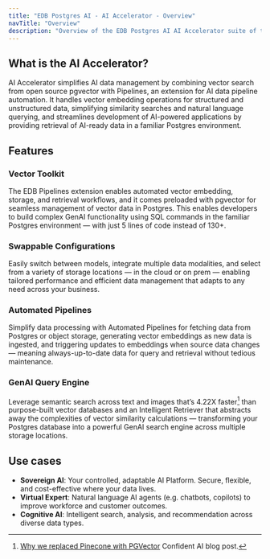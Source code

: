 ```yaml
---
title: "EDB Postgres AI - AI Accelerator - Overview"
navTitle: "Overview"
description: "Overview of the EDB Postgres AI AI Accelerator suite of tools including EDB PGvector and Pipelines."
---
```


## What is the AI Accelerator?

AI Accelerator simplifies AI data management by combining vector search from open source pgvector with Pipelines, an extension for AI data pipeline automation. It handles vector embedding operations for structured and unstructured data, simplifying similarity searches and natural language querying, and streamlines development of AI-powered applications by providing retrieval of AI-ready data in a familiar Postgres environment.

## Features

### Vector Toolkit

The EDB Pipelines extension enables automated vector embedding, storage, and retrieval workflows, and it comes preloaded with pgvector for seamless management of vector data in Postgres. This enables developers to build complex GenAI functionality using SQL commands in the familiar Postgres environment — with just 5 lines of code instead of 130+.

### Swappable Configurations

Easily switch between models, integrate multiple data modalities, and select from a variety of storage locations — in the cloud or on prem — enabling tailored performance and efficient data management that adapts to any need across your business.

### Automated Pipelines

Simplify data processing with Automated Pipelines for fetching data from Postgres or object storage, generating vector embeddings as new data is ingested, and triggering updates to embeddings when source data changes — meaning always-up-to-date data for query and retrieval without tedious maintenance.

### GenAI Query Engine

Leverage semantic search across text and images that’s 4.22X faster[^1] than purpose-built vector databases and an Intelligent Retriever that abstracts away the complexities of vector similarity calculations — transforming your Postgres database into a powerful GenAI search engine across multiple storage locations.

[^1]: [Why we replaced Pinecone with PGVector](https://www.confident-ai.com/blog/why-we-replaced-pinecone-with-pgvector) Confident AI blog post.

## Use cases

* **Sovereign AI**: Your controlled, adaptable AI Platform. Secure, flexible, and cost-effective where your data lives.
* **Virtual Expert**: Natural language AI agents (e.g. chatbots, copilots) to improve workforce and customer outcomes.
* **Cognitive AI**: Intelligent search, analysis, and recommendation across diverse data types.


